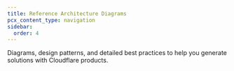 ```yaml
---
title: Reference Architecture Diagrams
pcx_content_type: navigation
sidebar:
  order: 4
---
```



<Description>

Diagrams, design patterns, and detailed best practices to help you generate solutions with Cloudflare products.

</Description>

<Render
	file="description-of-ref-architecture-diagrams"
	product="reference-architecture"
/> <br />

<DirectoryListing />
